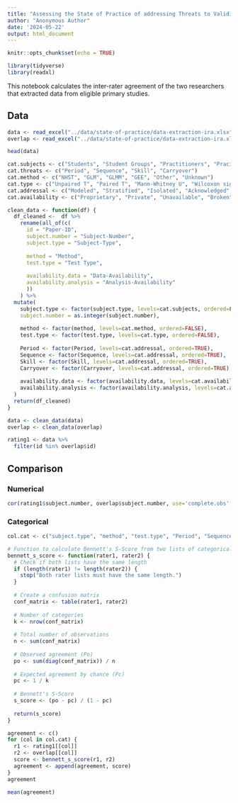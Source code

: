```yaml
---
title: "Assessing the State of Practice of addressing Threats to Validity in Crossover-Design Experiments: Interrater Agreement"
author: "Anonymous Author"
date: '2024-05-22'
output: html_document
---
```



```r
knitr::opts_chunk$set(echo = TRUE)

library(tidyverse)
library(readxl)
```

This notebook calculates the inter-rater agreement of the two researchers that extracted data from eligible primary studies.

## Data

```r
data <- read_excel("../data/state-of-practice/data-extraction-ira.xlsx", sheet="Extraction", skip=2)
overlap <- read_excel("../data/state-of-practice/data-extraction-ira.xlsx", sheet="Overlap", skip=2)

head(data)
```

```r
cat.subjects <- c("Students", "Student Groups", "Practitioners", "Pracititioner Groups", "Both", "Mixed Groups", "Researchers", "Unknown", "Other")
cat.threats <- c("Period", "Sequence", "Skill", "Carryover")
cat.method <- c("NHST", "GLM", "GLMM", "GEE", "Other", "Unknown")
cat.type <- c("Unpaired T", "Paired T", "Mann-Whitney U", "Wilcoxon signed-rank", "ANOVA", "Kruskal-Wallis", "Other")
cat.addressal <- c("Modeled", "Stratified", "Isolated", "Acknowledged", "Neglected", "Ignored")
cat.availability <- c("Proprietary", "Private", "Unavailable", "Broken", "Upon Request", "Reachable", "Open Source", "Archived")

clean_data <- function(df) {
  df_cleaned <-  df %>% 
    rename(all_of(c(
      id = "Paper-ID",
      subject.number = "Subject-Number",
      subject.type = "Subject-Type",
  
      method = "Method",
      test.type = "Test Type",
      
      availability.data = "Data-Availability",
      availability.analysis = "Analysis-Availability"
      ))
    ) %>% 
  mutate(
    subject.type <- factor(subject.type, levels=cat.subjects, ordered=FALSE),
    subject.number = as.integer(subject.number),
    
    method <- factor(method, levels=cat.method, ordered=FALSE),
    test.type <- factor(test.type, levels=cat.type, ordered=FALSE),
    
    Period <- factor(Period, levels=cat.addressal, ordered=TRUE),
    Sequence <- factor(Sequence, levels=cat.addressal, ordered=TRUE),
    Skill <- factor(Skill, levels=cat.addressal, ordered=TRUE),
    Carryover <- factor(Carryover, levels=cat.addressal, ordered=TRUE),
    
    availability.data <- factor(availability.data, levels=cat.availability, ordered=TRUE),
    availability.analysis <- factor(availability.analysis, levels=cat.availability, ordered=TRUE),
  )
  return(df_cleaned)
}
```

```r
data <- clean_data(data)
overlap <- clean_data(overlap)
```

```r
rating1 <- data %>% 
  filter(id %in% overlap$id)
```

## Comparison

### Numerical

```r
cor(rating1$subject.number, overlap$subject.number, use='complete.obs', method='pearson')
```

### Categorical

```r
col.cat <- c("subject.type", "method", "test.type", "Period", "Sequence", "Skill", "Carryover", "availability.data", "availability.analysis")
```

```r
# Function to calculate Bennett's S-Score from two lists of categorical values
bennett_s_score <- function(rater1, rater2) {
  # Check if both lists have the same length
  if (length(rater1) != length(rater2)) {
    stop("Both rater lists must have the same length.")
  }
  
  # Create a confusion matrix
  conf_matrix <- table(rater1, rater2)
  
  # Number of categories
  k <- nrow(conf_matrix)
  
  # Total number of observations
  n <- sum(conf_matrix)
  
  # Observed agreement (Po)
  po <- sum(diag(conf_matrix)) / n
  
  # Expected agreement by chance (Pc)
  pc <- 1 / k
  
  # Bennett's S-Score
  s_score <- (po - pc) / (1 - pc)
  
  return(s_score)
}
```

```r
agreement <- c()
for (col in col.cat) {
  r1 <- rating1[[col]]
  r2 <- overlap[[col]]
  score <- bennett_s_score(r1, r2)
  agreement <- append(agreement, score)
}
agreement
```

```r
mean(agreement)
```

